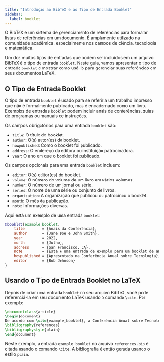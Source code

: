 ```yaml
---
title: "Introdução ao BibTeX e ao Tipo de Entrada Booklet"
sidebar:
  label: booklet
---
```



O BibTeX é um sistema de gerenciamento de referências para formatar listas de referências em um documento. É amplamente utilizado na comunidade acadêmica, especialmente nos campos de ciência, tecnologia e matemática.

Um dos muitos tipos de entradas que podem ser incluídos em um arquivo BibTeX é o tipo de entrada `booklet`. Neste guia, vamos apresentar o tipo de entrada `booklet` e mostrar como usá-lo para gerenciar suas referências em seus documentos LaTeX.

<CiteDrive/>

## O Tipo de Entrada Booklet

O tipo de entrada `booklet` é usado para se referir a um trabalho impresso que não é formalmente publicado, mas é encadernado como um livro. Exemplos de entradas `booklet` podem incluir anais de conferências, guias de programas ou manuais de instruções.

Os campos obrigatórios para uma entrada `booklet` são:

-   `title`: O título do booklet.
-   `author`: O(s) autor(es) do booklet.
-   `howpublished`: Como o booklet foi publicado.
-   `address`: O endereço da editora ou instituição patrocinadora.
-   `year`: O ano em que o booklet foi publicado.

Os campos opcionais para uma entrada `booklet` incluem:

-   `editor`: O(s) editor(es) do booklet.
-   `volume`: O número do volume de um livro em vários volumes.
-   `number`: O número de um jornal ou série.
-   `series`: O nome de uma série ou conjunto de livros.
-   `organization`: A organização que publicou ou patrocinou o booklet.
-   `month`: O mês da publicação.
-   `note`: Informações diversas.

Aqui está um exemplo de uma entrada `booklet`:

```bibtex
@booklet{example_booklet,
	title        = {Anais da Conferência},
	author       = {Jane Doe e John Smith},
	year         = 2022,
	month        = {Julho},
	address      = {San Francisco, CA},
	note         = {Esta é uma entrada de exemplo para um booklet de anais de conferência.},
	howpublished = {Apresentado na Conferência Anual sobre Tecnologia},
	editor       = {Bob Johnson}
}
```

## Usando o Tipo de Entrada Booklet no LaTeX

Depois de criar uma entrada `booklet` no seu arquivo BibTeX, você pode referenciá-la em seu documento LaTeX usando o comando `\cite`. Por exemplo:

```latex
\documentclass{article}  
\begin{document}  
De acordo com \cite{example_booklet}, a Conferência Anual sobre Tecnologia foi um sucesso.  
\bibliography{references} 
\bibliographystyle{plain}  
\end{document}
```

Neste exemplo, a entrada `example_booklet` no arquivo `references.bib` é citada usando o comando `\cite`. A bibliografia é então gerada usando o estilo `plain`.
